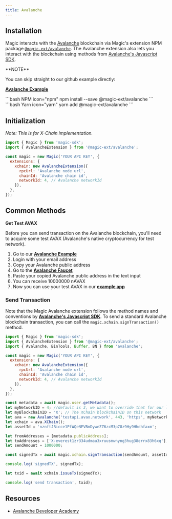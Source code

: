 ---
title: Avalanche
---

## Installation

Magic interacts with the [Avalanche](https://www.avalabs.org/) blockchain via Magic's extension NPM package [`@magic-ext/avalanche`](https://www.npmjs.com/package/@magic-ext/avalanche). The Avalanche extension also lets you interact with the blockchain using methods from [Avalanche's Javascript SDK](https://github.com/ava-labs/avalanche.js).

<Note>
**NOTE**

You can skip straight to our github example directly:

[**Avalanche Example**](https://go.magic.link/example-avalanche)

</Note>

<CodeGroup>
```bash NPM icon="npm"
npm install --save @magic-ext/avalanche
```
```bash Yarn icon="yarn"
yarn add @magic-ext/avalanche
```
</CodeGroup>

## Initialization

_Note: This is for X-Chain implementation._

```js JavaScript icon="square-js"
import { Magic } from 'magic-sdk';
import { AvalancheExtension } from '@magic-ext/avalanche';

const magic = new Magic('YOUR API KEY', {
  extensions: {
    xchain: new AvalancheExtension({
      rpcUrl: 'Avalanche node url',
      chainId: 'Avalanche chain id',
      networkId: 4, // Avalanche networkId
    }),
  },
});
```

## Common Methods

**Get Test AVAX**

Before you can send transaction on the Avalanche blockchain, you'll need to acquire some test AVAX (Avalanche's native cryptocurrency for test network).

1.  Go to our [**Avalanche Example**](https://go.magic.link/example-avalanche)
2.  Login with your email address
3.  Copy your Avalanche public address
4.  Go to the [**Avalanche Faucet**](https://faucet.avax.network/)
5.  Paste your copied Avalanche public address in the text input
6.  You can receive 10000000 nAVAX
7.  Now you can use your test AVAX in our [**example app**](https://go.magic.link/example-avalanche)

### Send Transaction

Note that the Magic Avalanche extension follows the method names and conventions by [**Avalanche's Javascript SDK**](https://www.npmjs.com/package/@magic-ext/avalanche). To send a standard Avalanche blockchain transaction, you can call the `magic.xchain.signTransaction()` method.

```js JavaScript icon="square-js"
import { Magic } from 'magic-sdk';
import { AvalancheExtension } from '@magic-ext/avalanche';
import { Avalanche, BinTools, Buffer, BN } from 'avalanche';

const magic = new Magic('YOUR API KEY', {
  extensions: {
    xchain: new AvalancheExtension({
      rpcUrl: 'Avalanche node url',
      chainId: 'Avalanche chain id',
      networkId: 4, // Avalanche networkId
    }),
  },
});

const metadata = await magic.user.getMetadata();
let myNetworkID = 4; //default is 3, we want to override that for our local network
let myBlockchainID = 'X'; // The XChain blockchainID on this network
let ava = new Avalanche('testapi.avax.network', 443, 'https', myNetworkID, myBlockchainID);
let xchain = ava.XChain();
let assetId = 'nznftJBicce1PfWQeNEVBmDyweZZ6zcM3p78z9Hy9Hhdhfaxm';

let fromAddresses = [metadata.publicAddress];
let toAddresses = ['X-everest1zr334udmau3xruusmwnyng3hug38errx83h6xq'];
let sendAmount = 1000000;

const signedTx = await magic.xchain.signTransaction(sendAmount, assetId, toAddresses, fromAddresses, toAddresses);

console.log('signedTX', signedTx);

let txid = await xchain.issueTx(signedTx);

console.log('send transaction', txid);
```

## Resources

* [Avalanche Developer Academy](https://academy.avax.network/?utm_source=avalanche&utm_medium=website&utm_content=navbar)
